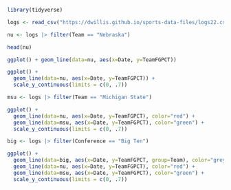 ```r
library(tidyverse)
```
```r
logs <- read_csv("https://dwillis.github.io/sports-data-files/logs22.csv")

```

```r
nu <- logs |> filter(Team == "Nebraska")
```

```r
head(nu)
```

```r
ggplot() + geom_line(data=nu, aes(x=Date, y=TeamFGPCT))
```

```r
ggplot() + 
  geom_line(data=nu, aes(x=Date, y=TeamFGPCT)) +
  scale_y_continuous(limits = c(0, .7))
```

```r
msu <- logs |> filter(Team == "Michigan State")

ggplot() + 
  geom_line(data=nu, aes(x=Date, y=TeamFGPCT), color="red") + 
  geom_line(data=msu, aes(x=Date, y=TeamFGPCT), color="green") +
  scale_y_continuous(limits = c(0, .7))
```

```r
big <- logs |> filter(Conference == "Big Ten")

ggplot() + 
  geom_line(data=big, aes(x=Date, y=TeamFGPCT, group=Team), color="grey") +
  geom_line(data=nu, aes(x=Date, y=TeamFGPCT), color="red") + 
  geom_line(data=msu, aes(x=Date, y=TeamFGPCT), color="green") +
  scale_y_continuous(limits = c(0, .7))
```

